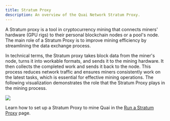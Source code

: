 ```yaml
---
title: Stratum Proxy
description: An overview of the Quai Network Stratum Proxy.
---
```


A Stratum proxy is a tool in cryptocurrency mining that connects miners' hardware (GPU rigs) to their personal blockchain nodes or a pool's node. The main role of a Stratum Proxy is to improve mining efficiency by streamlining the data exchange process.

In technical terms, the Stratum proxy takes block data from the miner's node, turns it into workable formats, and sends it to the mining hardware. It then collects the completed work and sends it back to the node. This process reduces network traffic and ensures miners consistently work on the latest tasks, which is essential for effective mining operations. The following visualization demonstrates the role that the Stratum Proxy plays in the mining process.

<Frame>
	<img src='/images/Stratum-Miner-Pool.gif' />
</Frame>

Learn how to set up a Stratum Proxy to mine Quai in the [Run a Stratum Proxy](/guides/client/stratum) page.
